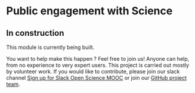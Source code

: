 # Public engagement with Science {#module8}

## In construction

This module is currently being built. 

You want to help make this happen ? Feel free to join us! Anyone can help, from no experience to very expert users. This project is carried out mostly by volunteer work. If you would like to contribute, please join our slack channel [Sign up for Slack Open Science MOOC](https://osmooc.herokuapp.com/) or join our [GitHub project team](https://open-science-mooc-invite.herokuapp.com/).
